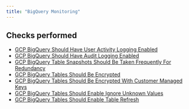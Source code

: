 ```yaml
---
title: "BigQuery Monitoring"
---
```


## Checks performed

- [GCP BigQuery Should Have User Activity Logging Enabled](gcpbigquerymonitoring/bigquery_user_activity_logging_enabled)
- [GCP BigQuery Should Have Audit Logging Enabled](gcpbigquerymonitoring/bigquery_audit_logging_enabled)
- [GCP BigQuery Table Snapshots Should Be Taken Frequently For Redundancy](gcpbigquerymonitoring/bigquery_table_snapshots_should_be_frequent)
- [GCP BigQuery Tables Should Be Encrypted](gcpbigquerymonitoring/bigquery_table_encrypted)
- [GCP BigQuery Tables Should Be Encrypted With Customer Managed Keys](gcpbigquerymonitoring/bigquery_table_encrypted_with_cmk)
- [GCP BigQuery Tables Should Enable Ignore Unknown Values](gcpbigquerymonitoring/bigquery_table_ignore_unknown_values)
- [GCP BigQuery Tables Should Enable Table Refresh](gcpbigquerymonitoring/bigquery_table_enable_table_refresh)
